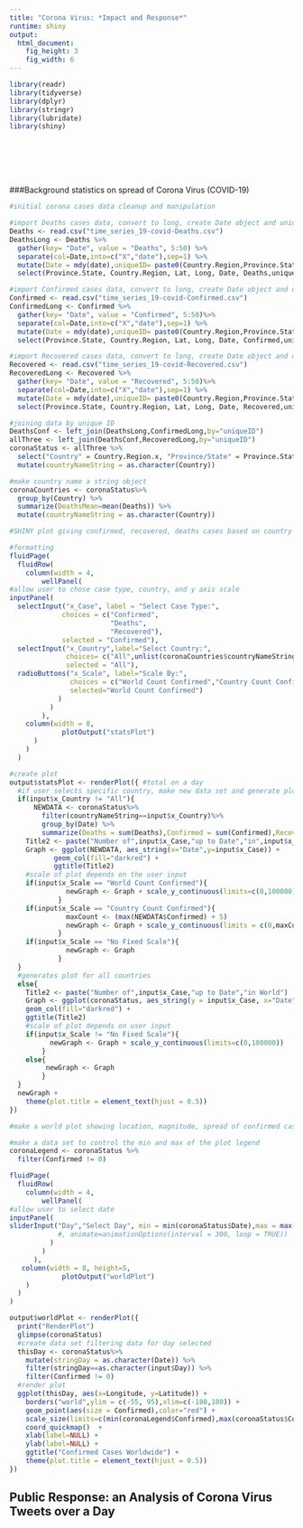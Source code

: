 ```yaml
---
title: "Corona Virus: *Impact and Response*"
runtime: shiny
output: 
  html_document:
    fig_height: 3
    fig_width: 6
---
```


<style type="text/css">

h1.title {
  font-size: 38px;
  font-family: "Times New Roman", Times, serif;
  color: DarkRed;
  text-align: center;
}
</style>

```r
library(readr)
library(tidyverse)
library(dplyr)
library(stringr)
library(lubridate)
library(shiny)
```
<br><br><br><br>

###Background statistics on spread of Corona Virus (COVID-19)
```r
#initial corona cases data cleanup and manipulation

#import Deaths cases data, convert to long, create Date object and unique ID for place and time
Deaths <- read.csv("time_series_19-covid-Deaths.csv")
DeathsLong <- Deaths %>%
  gather(key= "Date", value = "Deaths", 5:50) %>%
  separate(col=Date,into=c("X","date"),sep=1) %>%
  mutate(Date = mdy(date),uniqueID= paste0(Country.Region,Province.State,Date)) %>%
  select(Province.State, Country.Region, Lat, Long, Date, Deaths,uniqueID)

#import Confirmed cases data, convert to long, create Date object and unique ID for place and time
Confirmed <- read.csv("time_series_19-covid-Confirmed.csv")
ConfirmedLong <- Confirmed %>%
  gather(key= "Date", value = "Confirmed", 5:50)%>%
  separate(col=Date,into=c("X","date"),sep=1) %>%
  mutate(Date = mdy(date),uniqueID= paste0(Country.Region,Province.State,Date)) %>%
  select(Province.State, Country.Region, Lat, Long, Date, Confirmed,uniqueID)

#import Recovered cases data, convert to long, create Date object and unique ID for place and time
Recovered <- read.csv("time_series_19-covid-Recovered.csv")
RecoveredLong <- Recovered %>%
  gather(key= "Date", value = "Recovered", 5:50)%>%
  separate(col=Date,into=c("X","date"),sep=1) %>%
  mutate(Date = mdy(date),uniqueID= paste0(Country.Region,Province.State,Date)) %>%
  select(Province.State, Country.Region, Lat, Long, Date, Recovered,uniqueID)

#joining data by unique ID
DeathsConf <- left_join(DeathsLong,ConfirmedLong,by="uniqueID")
allThree <- left_join(DeathsConf,RecoveredLong,by="uniqueID")
coronaStatus <- allThree %>%
  select("Country" = Country.Region.x, "Province/State" = Province.State.x, "Latitude" = Lat.x, "Longitude" = Long.x,"Date" = Date.x,Deaths, Confirmed, Recovered) %>%
  mutate(countryNameString = as.character(Country))

#make country name a string object
coronaCountries <- coronaStatus%>%
  group_by(Country) %>%
  summarize(DeathsMean=mean(Deaths)) %>%
  mutate(countryNameString = as.character(Country))
```



```r
#SHINY plot giving confirmed, recovered, deaths cases based on country and a user-input y scale

#formatting
fluidPage(
  fluidRow( 
    column(width = 4,   
        wellPanel(
#allow user to chose case type, country, and y axis scale         
inputPanel(
  selectInput("x_Case", label = "Select Case Type:", 
             choices = c("Confirmed",
                         "Deaths",
                         "Recovered"),
             selected = "Confirmed"),
  selectInput("x_Country",label="Select Country:",
              choices= c("All",unlist(coronaCountries$countryNameString)),
              selected = "All"),
  radioButtons("x_Scale", label="Scale By:", 
               choices = c("World Count Confirmed","Country Count Confirmed", "No Fixed Scale"),
               selected="World Count Confirmed")
            )
          )
        ),
    column(width = 8, 
             plotOutput("statsPlot")
      )
    )
  )

#create plot
output$statsPlot <- renderPlot({ #total on a day
  #if user selects specific country, make new data set and generate plot
  if(input$x_Country != "All"){
      NEWDATA <- coronaStatus%>%
        filter(countryNameString==input$x_Country)%>%
        group_by(Date) %>%
        summarize(Deaths = sum(Deaths),Confirmed = sum(Confirmed),Recovered=sum(Recovered))
    Title2 <- paste("Number of",input$x_Case,"up to Date","in",input$x_Country)
    Graph <- ggplot(NEWDATA, aes_string(x="Date",y=input$x_Case)) +
           geom_col(fill="darkred") + 
           ggtitle(Title2)
    #scale of plot depends on the user input
    if(input$x_Scale == "World Count Confirmed"){
              newGraph <- Graph + scale_y_continuous(limits=c(0,100000))
            }
    if(input$x_Scale == "Country Count Confirmed"){
              maxCount <- (max(NEWDATA$Confirmed) + 5)
              newGraph <- Graph + scale_y_continuous(limits = c(0,maxCount))
            }
    if(input$x_Scale == "No Fixed Scale"){
              newGraph <- Graph
            }
  }
  #generates plot for all countries
  else{
    Title2 <- paste("Number of",input$x_Case,"up to Date","in World")
    Graph <- ggplot(coronaStatus, aes_string(y = input$x_Case, x="Date")) +
    geom_col(fill="darkred") +
    ggtitle(Title2) 
    #scale of plot depends on user input   
    if(input$x_Scale != "No Fixed Scale"){
          newGraph <- Graph + scale_y_continuous(limits=c(0,100000))
        }
    else{
         newGraph <- Graph
        }
  }
  newGraph + 
    theme(plot.title = element_text(hjust = 0.5)) 
})
```


```r
#make a world plot showing location, magnitude, spread of confirmed cases

#make a data set to control the min and max of the plot legend
coronaLegend <- coronaStatus %>%
  filter(Confirmed != 0)

fluidPage(
  fluidRow( 
    column(width = 4,   
        wellPanel(
#allow user to select date
inputPanel(
sliderInput("Day","Select Day", min = min(coronaStatus$Date),max = max(coronaStatus$Date),value = min(coronaStatus$Date), step = 1,ticks=TRUE)
            #, animate=animationOptions(interval = 300, loop = TRUE))
          )
        )
      ),
   column(width = 8, height=5,
             plotOutput("worldPlot")
    )
  )
)

output$worldPlot <- renderPlot({
  print("RenderPlot")
  glimpse(coronaStatus)
  #create data set filtering data for day selected
  thisDay <- coronaStatus%>%
    mutate(stringDay = as.character(Date)) %>%
    filter(stringDay==as.character(input$Day)) %>%
    filter(Confirmed != 0)
  #render plot
  ggplot(thisDay, aes(x=Longitude, y=Latitude)) +
    borders("world",ylim = c(-55, 95),xlim=c(-180,180)) +
    geom_point(aes(size = Confirmed),color="red") +
    scale_size(limits=c(min(coronaLegend$Confirmed),max(coronaStatus$Confirmed))) +
    coord_quickmap()  +
    xlab(label=NULL) + 
    ylab(label=NULL) +
    ggtitle("Confirmed Cases Worldwide") + 
    theme(plot.title = element_text(hjust = 0.5)) 
})
```

## Public Response: an Analysis of Corona Virus Tweets over a Day


